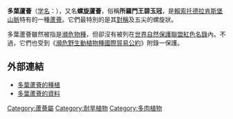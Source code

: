 {{expand|time=2009-08-08T23:17:30+00:00}}
{{unreferenced|time=2009-08-08T23:17:30+00:00}}
{{Speciesbox
| name = 多葉蘆薈
| image = Aloe polyphylla 1.jpg
| image_width = 250px
| genus = Aloe
| species = polyphylla
|}}

'''多葉蘆薈'''（[[学名|学名]]：''{{lang|la|Aloe polyphylla}}''），又名'''螺旋蘆薈'''，俗稱'''所羅門王碧玉冠'''，是[[賴索托|賴索托]][[德拉肯斯堡山脈|德拉肯斯堡山脈]]特有的一種[[蘆薈|蘆薈]]。它們最特別的是其[[對稱|對稱]]及五尖的螺旋狀。

多葉蘆薈雖然被指是[[瀕危物種|瀕危物種]]，但卻沒有被列在[[世界自然保護聯盟紅色名錄|世界自然保護聯盟紅色名錄]]內。不過，它們也受到《[[瀕危野生動植物種國際貿易公約|瀕危野生動植物種國際貿易公約]]》附錄一保護。

==外部連結==
{{commons|Aloe polyphylla}}
* [http://www.ecotree.net/ 多葉蘆薈的種植] {{Wayback|url=http://www.ecotree.net/ |date=20210224012835 }}
* [http://www.plantzafrica.com/plantab/aloepoly.htm 多葉蘆薈的資料] {{Wayback|url=http://www.plantzafrica.com/plantab/aloepoly.htm |date=20161214080507 }}
{{Taxonbar|from=Q140021}}

[[Category:蘆薈屬|Category:蘆薈屬]]
[[Category:耐旱植物|Category:耐旱植物]]
[[Category:多肉植物|Category:多肉植物]]
